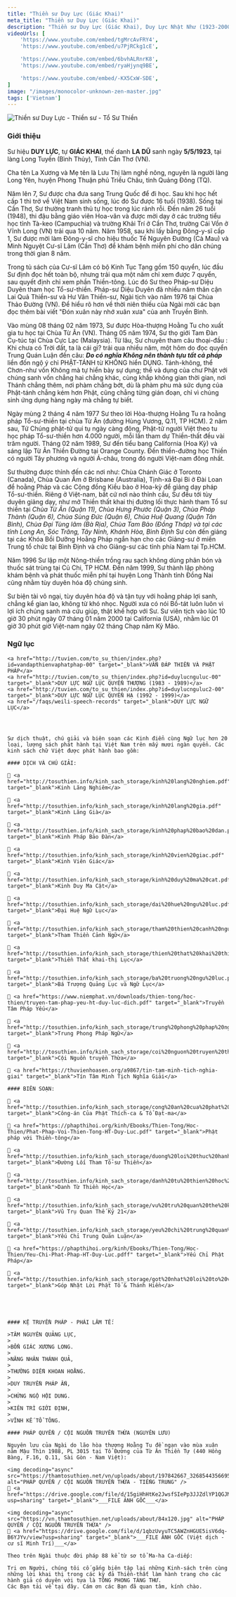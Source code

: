 ```yaml
---
title: "Thiền sư Duy Lực (Giác Khai)"
meta_title: "Thiền sư Duy Lực (Giác Khai)"
description: "Thiền sư Duy Lực (Giác Khai), Duy Lực Nhật Như (1923-2000) cũng được gọi là Thích Duy Lực, đệ tử của Hoà thượng Thích Hoằng Tu thuộc hệ phái Cổ Sơn - Thọ Xương pháp phái"
videoUrls: [
    'https://www.youtube.com/embed/tgMrcAvFRY4',
    'https://www.youtube.com/embed/u7PjRCkg1cE',

    'https://www.youtube.com/embed/6bvhALRnrK8',
    'https://www.youtube.com/embed/ryaHjynq9BE',

    'https://www.youtube.com/embed/-KX5CxW-SDE',
]
image: "/images/monocolor-unknown-zen-master.jpg"
tags: ['Vietnam']
---
```


<div className="grid xl:grid-cols-8 lg:grid-cols-8 md:grid-cols-2 sm:grid-cols-2 xs:grid-cols-1 gap-8 bg-body dark:bg-darkmode-body">

<div className="lg:col-span-3 md:col-span-1">

  <img decoding="async" src="https://www.daophatngaynay.com/vn/files/images/2011/quy2/image002_354770893.jpg" alt="Thiền sư Duy Lực - Thiền sư - Tổ Sư Thiền" />

  ### Giới thiệu

  Sư hiệu __DUY LỰC__, tự __GIÁC KHAI__, thế danh __LA DŨ__ sanh ngày __5/5/1923__, tại làng Long Tuyền (Bình Thủy), Tỉnh Cần Thơ (VN).

  Cha tên La Xương và Mẹ tên là Lưu Thị làm nghề nông, nguyên là người làng Long Yên, huyện Phong Thuận phủ Triều Châu, tỉnh Quảng Đông (TQ).

  Năm lên 7, Sư được cha đưa sang Trung Quốc để đi học. Sau khi học hết cấp 1 thì trở về Việt Nam sinh sống, lúc đó Sư được 16 tuổi (1938).
  Sống tại Cần Thơ, Sư thường tranh thủ tự học trong lúc rảnh rỗi.
  Đến năm 26 tuổi (1948), thi đậu bằng giáo viên Hoa-văn và được mời dạy ở các trường tiểu học tỉnh Tà-keo (Campuchia) và trường Khải Trí ở Cần Thơ, trường Cái Vồn ở Vĩnh Long (VN) trải qua 10 năm.
  Năm 1958, sau khi lấy bằng Đông-y-sĩ cấp 1, Sư được mời làm Đông-y-sĩ cho hiệu thuốc Tế Nguyên Đường (Cà Mau) và Minh Nguyệt Cư-sĩ Lâm (Cần Thơ) để khám bệnh miễn phí cho dân chúng trong thời gian 8 năm.

  Trong tủ sách của Cư-sĩ Lâm có bộ Kinh Tục Tạng gồm 150 quyển, lúc đầu Sư định đọc hết toàn bộ, nhưng trải qua một năm chỉ xem được 7 quyển, sau quyết định chỉ xem phần Thiền-tông.
  Lúc đó Sư theo Pháp-sư Diệu Duyên tham học Tổ-sư-thiền. Pháp-sư Diệu Duyên đã nhiều năm thân cận Lai Quả Thiền-sư và Hư Vân Thiền-sư, Ngài tịch vào năm 1976 tại Chùa Thảo Đường (VN).
  Để hiểu rõ hơn về thời niên thiếu của Ngài mời các bạn đọc thêm bài viết "Đón xuân này nhớ xuân xưa" của anh Truyền Bình.

  Vào mùng 08 tháng 02 năm 1973, Sư được Hòa-thượng Hoằng Tu cho xuất gia tu học tại Chùa Từ Ân (VN). Tháng 05 năm 1974, Sư thọ giới Tam Đàn Cụ-túc tại Chùa Cực Lạc (Malaysia).
  Từ lâu, Sư chuyên tham câu thoại-đầu : Khi chưa có Trời đất, ta là cái gì? trải qua nhiều năm, một hôm do đọc quyển Trung Quán Luận đến câu: ___Do có nghĩa Không nên thành tựu tất cả pháp___ liền đốn ngộ ý chỉ PHẬT-TÁNH từ KHÔNG hiển DỤNG.
  Tánh-không, thể Chơn-như vốn Không mà tự hiển bày sự dụng; thể và dụng của chư Phật với chúng sanh vốn chẳng hai chẳng khác, cùng khắp không gian thời gian, nơi Thánh chẳng thêm, nơi phàm chẳng bớt, dù là phàm phu mà sức dụng của Phật-tánh chẳng kém hơn Phật, cũng chẳng từng gián đoạn, chỉ vì chúng sinh ứng dụng hàng ngày mà chẳng tự biết.

  Ngày mùng 2 tháng 4 năm 1977 Sư theo lời Hòa-thượng Hoằng Tu ra hoằng pháp Tổ-sư-thiền tại chùa Từ Ân (đường Hùng Vương, Q.11, TP HCM).
  2 năm sau, Tứ Chúng phật-tử qui tụ ngày càng đông, Phật-tử người Việt theo tu học pháp Tổ-sư-thiền hơn 4.000 người, mỗi lần tham dự Thiền-thất đều vài trăm người.
  Tháng 02 năm 1989, Sư đến tiểu bang California (Hoa Kỳ) và sáng lập Từ Ân Thiền Đường tại Orange County.
  Đến thiền-đường học Thiền có người Tây phương và người Á-châu, trong đó người Việt-nam đông nhất.

  Sư thường được thỉnh đến các nơi như: Chùa Chánh Giác ở Toronto (Canada), Chùa Quan Âm ở Brisbane (Australia), Tịnh-xá Đại Bi ở Đài Loan để hoằng Pháp và các Cộng đồng Kiều bào ở Hoa-kỳ để giảng dạy pháp Tổ-sư-thiền.
  Riêng ở Việt-nam, bất cứ nơi nào thỉnh cầu, Sư đều tới tùy duyên giảng dạy, như mở Thiền thất khai thị đường lối thực hành tham Tổ sư thiền tại _Chùa Từ Ân (Quận 11), Chùa Hưng Phước (Quận 3), Chùa Pháp Thành (Quận 6), Chùa Sùng Đức (Quận 6), Chùa Huệ Quang (Quận Tân Bình), Chùa Đại Tùng lâm (Bà Rịa), Chùa Tam Bảo (Đồng Tháp) và tại các tỉnh Long An, Sóc Trăng, Tây Ninh, Khánh Hòa, Bình Định_
  Sư còn đến giảng tại các Khóa Bồi Dưỡng Hoằng Pháp ngắn hạn cho các Giảng-sư ở miền Trung tổ chức tại Bình Định và cho Giảng-sư các tỉnh phía Nam tại Tp.HCM.

  Năm 1996 Sư lập một Nông-thiền trồng rau sạch không dùng phân bón và thuốc sát trùng tại Củ Chi, TP HCM.
  Đến năm 1999, Sư thành lập phòng khám bệnh và phát thuốc miễn phí tại huyện Long Thành tỉnh Đồng Nai cũng nhằm tùy duyên hóa độ chúng sinh.

  Sư biện tài vô ngại, tùy duyên hóa độ và tận tụy với hoằng pháp lợi sanh, chẳng kể gian lao, không từ khó nhọc.
  Người xưa có nói Bồ-tát luôn luôn vì lợi ích chúng sanh mà cứu giúp, thật khế hợp với Sư.
  Sư viên tịch vào lúc 10 giờ 30 phút ngày 07 tháng 01 năm 2000 tại California (USA), nhằm lúc 01 giờ 30 phút giờ Việt-nam ngày 02 tháng Chạp năm Kỷ Mão.

</div>

<div className="lg:col-span-5 md:col-span-1">

  ### Ngữ lục



    <a href="http://tuvien.com/to_su_thien/index.php?id=vandapthienvaphatphap-00" target="_blank">VẤN ĐÁP THIỀN VÀ PHẬT PHÁP</a>
    <a href="http://tuvien.com/to_su_thien/index.php?id=duylucnguluc-00" target="_blank">DUY LỰC NGỮ LỤC QUYỂN THƯỢNG (1983 - 1989)</a>
    <a href="http://tuvien.com/to_su_thien/index.php?id=duylucnguluc2-00" target="_blank">DUY LỰC NGỮ LỤC QUYỂN HẠ (1992 - 1999)</a>
    <a href="/faqs/weili-speech-records" target="_blank">DUY LỰC NGỮ LỤC</a>




    Sư dịch thuật, chú giải và biên soạn các Kinh điển cùng Ngữ lục hơn 20 loại, lượng sách phát hành tại Việt Nam trên mấy mươi ngàn quyển. Các kinh sách chữ Việt được phát hành bao gồm:

    #### DỊCH VÀ CHÚ GIẢI:

    📖 <a href="http://tosuthien.info/kinh_sach_storage/kinh%20lang%20nghiem.pdf" target="_blank">Kinh Lăng Nghiêm</a>

    📖 <a href="http://tosuthien.info/kinh_sach_storage/kinh%20lang%20gia.pdf" target="_blank">Kinh Lăng Già</a>

    📖 <a href="http://tosuthien.info/kinh_sach_storage/kinh%20phap%20bao%20dan.pdf" target="_blank">Kinh Pháp Bảo Đàn</a>

    📖 <a href="http://tosuthien.info/kinh_sach_storage/kinh%20vien%20giac.pdf" target="_blank">Kinh Viên Giác</a>

    📖 <a href="http://tosuthien.info/kinh_sach_storage/kinh%20duy%20ma%20cat.pdf" target="_blank">Kinh Duy Ma Cật</a>

    📖 <a href="http://tosuthien.info/kinh_sach_storage/dai%20hue%20ngu%20luc.pdf" target="_blank">Đại Huệ Ngữ Lục</a>

    📖 <a href="http://tosuthien.info/kinh_sach_storage/tham%20thien%20canh%20ngu.pdf" target="_blank">Tham Thiền Cảnh Ngữ</a>

    📖 <a href="http://tosuthien.info/kinh_sach_storage/thien%20that%20khai%20thi%20luc.pdf" target="_blank">Thiền Thất khai-thị Lục</a>

    📖 <a href="http://tosuthien.info/kinh_sach_storage/ba%20truong%20ngu%20luc.pdf" target="_blank">Bá Trượng Quảng Lục và Ngữ Lục</a>

    📖 <a href="https://www.niemphat.vn/downloads/thien-tong/hoc-thien/truyen-tam-phap-yeu-ht-duy-luc-dich.pdf" target="_blank">Truyền Tâm Pháp Yếu</a>

    📖 <a href="http://tosuthien.info/kinh_sach_storage/trung%20phong%20phap%20ngu.pdf" target="_blank">Trung Phong Pháp Ngữ</a>

    📖 <a href="http://tosuthien.info/kinh_sach_storage/coi%20nguon%20truyen%20thua.pdf" target="_blank">Cội Nguồn truyền Thừa</a>

    📖 <a href="https://thuvienhoasen.org/a9867/tin-tam-minh-tich-nghia-giai" target="_blank">Tín Tâm Minh Tịch Nghĩa Giải</a>

    #### BIÊN SOẠN:

    📖 <a href="http://tosuthien.info/kinh_sach_storage/cong%20an%20cua%20phat%20thich%20ca%20va%20to%20dat%20ma.pdf" target="_blank">Công-án Của Phật Thích-ca & Tổ Đạt-ma</a>

    📖 <a href="https://phapthihoi.org/kinh/Ebooks/Thien-Tong/Hoc-Thien/Phat-Phap-Voi-Thien-Tong-HT-Duy-Luc.pdf" target="_blank">Phật pháp với Thiền-tông</a>

    📖 <a href="http://tosuthien.info/kinh_sach_storage/duong%20loi%20thuc%20hanh%20tham%20to%20su%20thien.pdf" target="_blank">Đường Lối Tham Tổ-sư Thiền</a>

    📖 <a href="http://tosuthien.info/kinh_sach_storage/danh%20tu%20thien%20hoc%20chu%20giai.pdf" target="_blank">Danh Từ Thiền Học</a>

    📖 <a href="http://tosuthien.info/kinh_sach_storage/vu%20tru%20quan%20the%20ky%2021.pdf" target="_blank">Vũ Trụ Quan Thế Kỷ 21</a>

    📖 <a href="http://tosuthien.info/kinh_sach_storage/yeu%20chi%20trung%20quan%20luan.pdf" target="_blank">Yếu Chỉ Trung Quán Luận</a>

    📖 <a href="https://phapthihoi.org/kinh/Ebooks/Thien-Tong/Hoc-Thien/Yeu-Chi-Phat-Phap-HT-Duy-Luc.pdff" target="_blank">Yếu Chỉ Phật Pháp</a>

    📖 <a href="http://tosuthien.info/kinh_sach_storage/got%20nhat%20loi%20to%20va%20thanh%20hien.pdf" target="_blank">Góp Nhặt Lời Phật Tổ & Thánh Hiền</a>





    #### KỆ TRUYỀN PHÁP - PHÁI LÂM TẾ:

    >TÂM NGUYÊN QUẢNG LỤC,
    >
    >BỔN GIÁC XƯƠNG LONG.
    >
    >NĂNG NHÂN THÁNH QUẢ,
    >
    >THƯỜNG DIỄN KHOAN HOẰNG.
    >
    >DUY TRUYỀN PHÁP ẤN,
    >
    >CHỨNG NGỘ HỘI DUNG.
    >
    >KIÊN TRÌ GIỚI ĐỊNH,
    >
    >VĨNH KẾ TỔ TÔNG.

    #### PHÁP QUYỂN / CỘI NGUỒN TRUYỀN THỪA (NGUYÊN LƯU)

    Nguyên lưu của Ngài do lão hòa thượng Hoằng Tu đề ngạn vào mùa xuân năm Mậu Thìn 1988, PL 3015 tại Tổ Đường của Từ Ân Thiền Tự (440 Hồng Bàng, F.16, Q.11, Sài Gòn - Nam Việt):

    <img decoding="async" src="https://thamtosuthien.net/vn/uploads/about/197842667_326854435669527_3091179884611608596_n.jpg" alt="PHÁP QUYỂN / CỘI NGUỒN TRUYỀN THỪA - TIẾNG TRUNG" />
    🧷 <a href="https://drive.google.com/file/d/15giHhHtKe2JwsfSIePp3JJZdlYP1QGJM/view?usp=sharing" target="_blank">___FILE ẢNH GỐC___</a>

    <img decoding="async" src="https://vn.thamtosuthien.net/uploads/about/84x120.jpg" alt="PHÁP QUYỂN / CỘI NGUỒN TRUYỀN THỪA" />
    🧷 <a href="https://drive.google.com/file/d/1qbzUvyuTC5AWZnHGUE5isV6dq-B6YJYv/view?usp=sharing" target="_blank">___FILE ẢNH GỐC (Việt dịch - cư sĩ Minh Trí)___</a>

    Theo trên Ngài thuộc đời pháp 88 kể từ sơ tổ Ma-ha Ca-diếp:

    Tri ơn Người, chúng tôi cố gắng biên tập lại những Kinh-sách trên cùng những lời khai thị trong các kỳ đả Thiền-thất làm hành trang cho các hành giả có duyên với tựa là TÔNG PHONG TÀNG THƯ.
    Các Bạn tải về tại đây. Cám ơn các Bạn đã quan tâm, kính chào.



</div>

</div>
